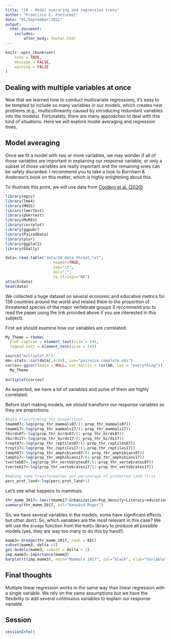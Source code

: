 ```yaml
---
title: "10 - Model averaring and regression trees"
author: "Francisco E. Fonturbel"
date: "01/September/2022"
output: 
  html_document:
    includes:
        after_body: footer.html
---
```


```r
knitr::opts_chunk$set(
	echo = TRUE,
	message = FALSE,
	warning = FALSE
)
```

## Dealing with multiple variables at once

Now that we learned how to conduct multivariate regressions, it's easy to be tempted to include so many variables in our models, which creates new problems (e.g., multicollinearity caused by introducing redundant variables into the models). Fortunately, there are many approaches to deal with this kind of situations. Here we will explore model averaging and regression trees.

## Model averaging

Once we fit a model with two or more variables, we may wonder if all of those variables are important in explaining our response variable, or only a subset of those variables are really important and the remaining ones can be safely discarded. I recommend you to take a look to Burnham & Anderson's book on this matter, which is highly enlightning about this.

To illustrate this point, we will use data from [Cordero et al. (2020)](https://www.mdpi.com/882552)

```r
library(mgcv)
library(lme4)
library(MASS)
library(lmerTest)
library(pbkrtest)
library(MuMIn)
library(corrplot)
library(ggpubr)
library(PairedData)
library(plyr)
library(ggplot2)
library(GGally)

data<-read.table("data/10_data_threat.txt", 
                     header=TRUE, 
                     sep="\t",
                     dec=",",
                     na.strings="NA")
attach(data)
head(data)
```

We collected a huge dataset on several economic and educative metrics for 138 countries around the world and related them to the proportion of threatened species of the major vertebrate groups (I recommend you to read the paper using the link provided above if you are interested in this subject).

First we should examine how our variables are correlated:

```r

My_Theme = theme(
  plot.caption = element_text(size = 14),
  legend.text = element_text(size = 14))

source("multiplot.R")
mm<-stats::cor(data[,4:16], use="pairwise.complete.obs")
corcov<-ggcorr(data = NULL, cor_matrix = cor(mm, use = "everything")) +
  My_Theme
        
multiplot(corcov)
```

As expected, we have a lot of variables and some of them are highly correlated.

Before start making models, we should transform our response variables as they are proportions:

```r

#Data transforming for proportions
tmamm07<-log(prop_thr_mammals07/(1-prop_thr_mammals07))
tmamm17<-log(prop_thr_mammals17/(1-prop_thr_mammals17))
tbirds07<-log(prop_thr_birds07/(1-prop_thr_birds07))
tbirds17<-log(prop_thr_birds17/(1-prop_thr_birds17))
trept07<-log(prop_thr_reptiles07/(1-prop_thr_reptiles07))
trept17<-log(prop_thr_reptiles17/(1-prop_thr_reptiles17))
tamph07<-log(prop_thr_amphibians07/(1-prop_thr_amphibians07))
tamph17<-log(prop_thr_amphibians17/(1-prop_thr_amphibians17))
tverteb07<-log(prop_thr_vertebrates07/(1-prop_thr_vertebrates07))
tverteb17<-log(prop_thr_vertebrates17/(1-prop_thr_vertebrates17))

#making some transformation por percentage of protected land first
perc_prot_land<-log(perc_prot_land+1)

```

Let's see what happens to mammals:

```r
thr_mamm_2017<-lmer(tmamm17~Urbanization+Pop_density+Literacy+education_GDP+money_educ+perc_prot_land+protected_area+(1 | Geography), na.action = "na.fail")
summary(thr_mamm_2017, ddf="Kenward-Roger")
```

So, we have several variables in the models, some have significant effects but other don't. So, which variables are the most relevant in this case? We will use the `dredge` function from the `MuMIn` library to produce all possible models (yes, they are way too many to do this by hand!).


```r
mamm3<-dredge(thr_mamm_2017, rank = BIC)
subset(mamm3, delta <5)
get.models(mamm3, subset = delta < 2)
imp.mamm3<-importance(mamm3)
barplot(t(imp.mamm3), main="Mammals 2017", col="black", xlab="Variable", ylab="Relative support")
```


## Final thoughts

Multiple linear regression works in the same way than linear regression with a single variable. We rely on the same assumptions but we have the flexibility to add several continuous variables to explain our response variable.


## Session

```r
sessionInfo()
```